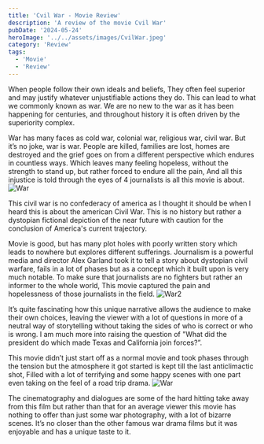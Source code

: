 ```yaml
---
title: 'Cvil War - Movie Review'
description: 'A review of the movie Cvil War'
pubDate: '2024-05-24'
heroImage: '../../assets/images/CvilWar.jpeg'
category: 'Review'
tags:
  - 'Movie'
  - 'Review'
---
```


When people follow their own ideals and beliefs, They often feel superior and may justify whatever unjustifiable actions they do. This can lead to what we commonly known as war. We are no new to the war as it has been happening for centuries, and throughout history it is often driven by the superiority complex.

War has many faces as cold war, colonial war, religious war, civil war. But it’s no joke, war is war. People are killed, families are lost, homes are destroyed and the grief goes on from a different perspective which endures in countless ways. Which leaves many feeling hopeless, without the strength to stand up, but rather forced to endure all the pain, And all this injustice is told through the eyes of 4 journalists is all this movie is about.
![War](src/assets/images/war2.png)

This civil war is no confederacy of america as I thought it should be when I heard this is about the american Civil War. This is no history but rather a dystopian fictional depiction of the near future with caution for the conclusion of America's current trajectory.

Movie is good, but has many plot holes with poorly written story which leads to nowhere but explores different sufferings. Journalism is a powerful media and director Alex Garland took it to tell a story about dystopian civil warfare, fails in a lot of phases but as a concept which it built upon is very much notable. To make sure that journalists are no fighters but rather an informer to the whole world, This movie captured the pain and hopelessness of those journalists in the field.
![War2](src/assets/images/collage.jpg)

It’s quite fascinating how this unique narrative allows the audience to make their own choices, leaving the viewer with a lot of questions in more of a neutral way of storytelling without taking the sides of who is correct or who is wrong. I am much more into raising the question of "What did the president do which made Texas and California join forces?”.

This movie didn’t just start off as a normal movie and took phases through the tension but the atmosphere it got started is kept till the last anticlimactic shot, Filled with a lot of terrifying and some happy scenes with one part even taking on the feel of a road trip drama.
![War](src/assets/images/DEAD.png)

The cinematography and dialogues are some of the hard hitting take away from this film but rather than that for an average viewer this movie has nothing to offer than just some war photography, with a lot of bizarre scenes. It’s no closer than the other famous war drama films but it was enjoyable and has a unique taste to it.
